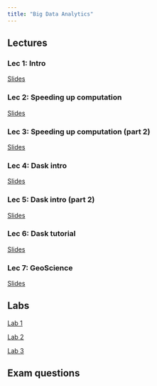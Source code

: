 ```yaml
---
title: "Big Data Analytics"
---
```




## Lectures

### Lec 1: Intro

[Slides](./bigdata_lec1.qmd)

### Lec 2: Speeding up computation

[Slides](./bigdata_lec2.qmd)

### Lec 3: Speeding up computation (part 2)

[Slides](./bigdata_lec3.qmd)

### Lec 4: Dask intro

[Slides](./bigdata_lec4.qmd)

### Lec 5: Dask intro (part 2)

[Slides](./bigdata_lec5.qmd)

### Lec 6: Dask tutorial

[Slides](./bigdata_lec6.qmd)

### Lec 7: GeoScience

[Slides](./bigdata_lec7.qmd)




## Labs

[Lab 1](./bigdata_lab1.qmd)

[Lab 2](./bigdata_lab2.qmd)

[Lab 3](./bigdata_lab3.qmd)

## Exam questions
